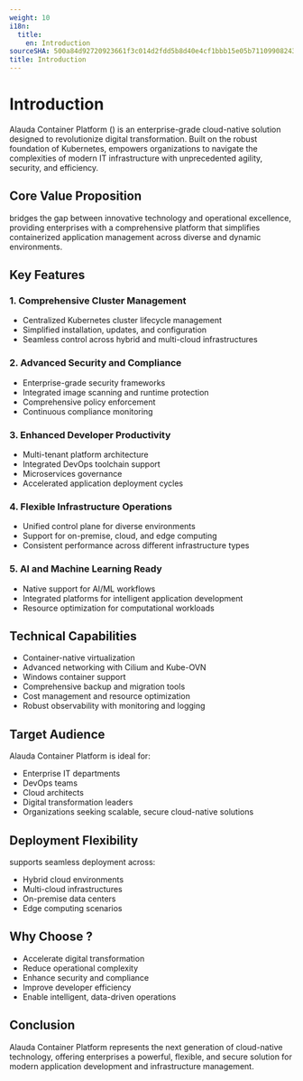 ```yaml
---
weight: 10
i18n:
  title:
    en: Introduction
sourceSHA: 500a84d92720923661f3c014d2fdd5b8d40e4cf1bbb15e05b71109908243d787
title: Introduction
---
```


# Introduction

Alauda Container Platform (<Term name="productShort" />) is an enterprise-grade cloud-native solution designed to revolutionize digital transformation. Built on the robust foundation of Kubernetes, <Term name="productShort" /> empowers organizations to navigate the complexities of modern IT infrastructure with unprecedented agility, security, and efficiency.

## Core Value Proposition

<Term name="productShort" /> bridges the gap between innovative technology and operational excellence, providing enterprises with a comprehensive platform that simplifies containerized application management across diverse and dynamic environments.

## Key Features

### 1. Comprehensive Cluster Management
- Centralized Kubernetes cluster lifecycle management
- Simplified installation, updates, and configuration
- Seamless control across hybrid and multi-cloud infrastructures

### 2. Advanced Security and Compliance
- Enterprise-grade security frameworks
- Integrated image scanning and runtime protection
- Comprehensive policy enforcement
- Continuous compliance monitoring

### 3. Enhanced Developer Productivity
- Multi-tenant platform architecture
- Integrated DevOps toolchain support
- Microservices governance
- Accelerated application deployment cycles

### 4. Flexible Infrastructure Operations
- Unified control plane for diverse environments
- Support for on-premise, cloud, and edge computing
- Consistent performance across different infrastructure types

### 5. AI and Machine Learning Ready
- Native support for AI/ML workflows
- Integrated platforms for intelligent application development
- Resource optimization for computational workloads

## Technical Capabilities

- Container-native virtualization
- Advanced networking with Cilium and Kube-OVN
- Windows container support
- Comprehensive backup and migration tools
- Cost management and resource optimization
- Robust observability with monitoring and logging

## Target Audience

Alauda Container Platform is ideal for:
- Enterprise IT departments
- DevOps teams
- Cloud architects
- Digital transformation leaders
- Organizations seeking scalable, secure cloud-native solutions

## Deployment Flexibility

<Term name="productShort" /> supports seamless deployment across:
- Hybrid cloud environments
- Multi-cloud infrastructures
- On-premise data centers
- Edge computing scenarios

## Why Choose <Term name="productShort" />?

- Accelerate digital transformation
- Reduce operational complexity
- Enhance security and compliance
- Improve developer efficiency
- Enable intelligent, data-driven operations

## Conclusion

Alauda Container Platform represents the next generation of cloud-native technology, offering enterprises a powerful, flexible, and secure solution for modern application development and infrastructure management.
